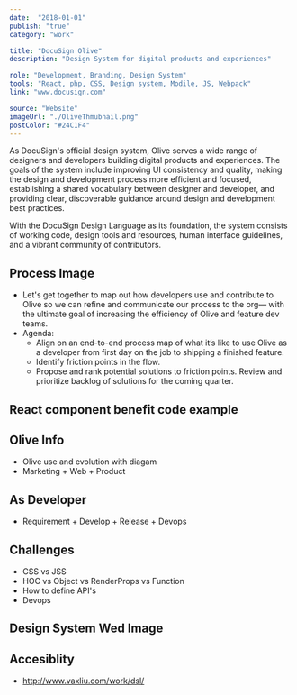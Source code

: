 ```yaml
---
date:  "2018-01-01"
publish: "true" 
category: "work"

title: "DocuSign Olive"
description: "Design System for digital products and experiences"

role: "Development, Branding, Design System"
tools: "React, php, CSS, Design system, Modile, JS, Webpack" 
link: "www.docusign.com" 

source: "Website"
imageUrl: "./OliveThmubnail.png"
postColor: "#24C1F4"
---
```



As DocuSign's official design system, Olive serves a wide range of designers and developers building digital products and experiences. The goals of the system include improving UI consistency and quality, making the design and development process more efficient and focused, establishing a shared vocabulary between designer and developer, and providing clear, discoverable guidance around design and development best practices.

With the DocuSign Design Language as its foundation, the system consists of working code, design tools and resources, human interface guidelines, and a vibrant community of contributors.

## Process Image
  - Let's get together to map out how developers use and contribute to Olive so we can refine and communicate our process to the org— with the ultimate goal of increasing the efficiency of Olive and feature dev teams.
  - Agenda:
    - Align on an end-to-end process map of what it’s like to use Olive as a developer from first day on the job to shipping a finished feature. 
    - Identify friction points in the flow.
    - Propose and rank potential solutions to friction points.
    Review and prioritize backlog of solutions for the coming quarter.

<PhotoGallery variant="DocusignOliveProcess"/>

## React component benefit code example
<ImageWrap srcName="InputHtmlVsReact" title="File Input Html vs React"/>

## Olive Info

- Olive use and evolution with diagam
- Marketing + Web + Product 

<PhotoGallery variant="OliveProcess" columns={2}/>
<PhotoGallery variant="Olive" columns={2}/>
<ImageWrap srcName="DesignSystemPackagesUsers" width="75"/>

## As Developer
- Requirement + Develop + Release + Devops

<ImageWrap srcName="MindMapForPackagesDeployingNpmScripts" width="75"/>

## Challenges
- CSS vs JSS
- HOC vs Object vs RenderProps vs Function
- How to define API's
- Devops

## Design System Wed Image

<ImageWrap srcName="DesignSystemWednesdayAtDocusign"/>

## Accesiblity

- http://www.vaxliu.com/work/dsl/